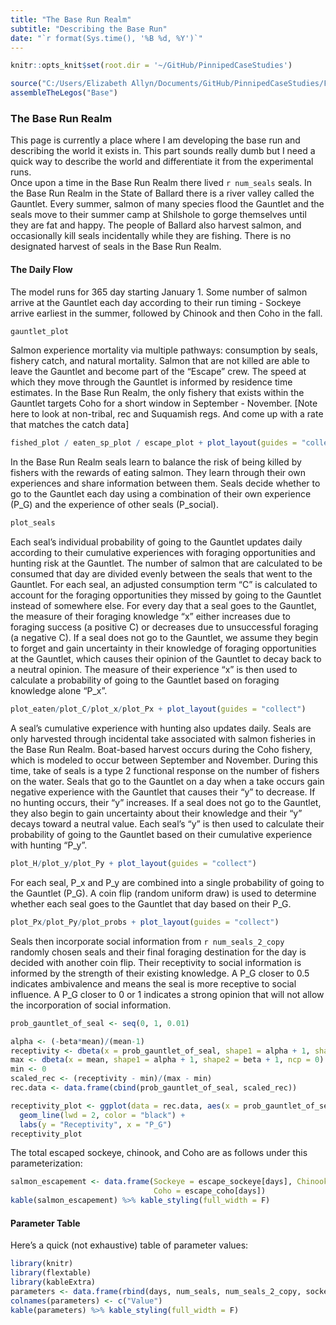 ```yaml
---
title: "The Base Run Realm"
subtitle: "Describing the Base Run"
date: "`r format(Sys.time(), '%B %d, %Y')`"
---
```




```r
knitr::opts_knit$set(root.dir = '~/GitHub/PinnipedCaseStudies')
```

```r
source("C:/Users/Elizabeth Allyn/Documents/GitHub/PinnipedCaseStudies/Functions/assembleTheLegos.R")
assembleTheLegos("Base")
```

### The Base Run Realm

This page is currently a place where I am developing the base run and describing the world it exists in. This part sounds really dumb but I need a quick way to describe the world and differentiate it from the experimental runs.  
Once upon a time in the Base Run Realm there lived `r num_seals` seals. In the Base Run Realm in the State of Ballard there is a river valley called the Gauntlet. Every summer, salmon of many species flood the Gauntlet and the seals move to their summer camp at Shilshole to gorge themselves until they are fat and happy. The people of Ballard also harvest salmon, and occasionally kill seals incidentally while they are fishing. There is no designated harvest of seals in the Base Run Realm.

#### The Daily Flow

The model runs for 365 day starting January 1. Some number of salmon arrive at the Gauntlet each day according to their run timing - Sockeye arrive earliest in the summer, followed by Chinook and then Coho in the fall. 

```r
gauntlet_plot
```

Salmon experience mortality via multiple pathways: consumption by seals, fishery catch, and natural mortality. Salmon that are not killed are able to leave the Gauntlet and become part of the "Escape" crew. The speed at which they move through the Gauntlet is informed by residence time estimates. In the Base Run Realm, the only fishery that exists within the Gauntlet targets Coho for a short window in September - November. [Note here to look at non-tribal, rec and Suquamish regs. And come up with a rate that matches the catch data] 

```r
fished_plot / eaten_sp_plot / escape_plot + plot_layout(guides = "collect")
```

In the Base Run Realm seals learn to balance the risk of being killed by fishers with the rewards of eating salmon. They learn through their own experiences and share information between them. Seals decide whether to go to the Gauntlet each day using a combination of their own experience (P_G) and the experience of other seals (P_social).  

```r
plot_seals
```

Each seal's individual probability of going to the Gauntlet updates daily according to their cumulative experiences with foraging opportunities and hunting risk at the Gauntlet. The number of salmon that are calculated to be consumed that day are divided evenly between the seals that went to the Gauntlet. For each seal, an adjusted consumption term "C" is calculated to account for the foraging opportunities they missed by going to the Gauntlet instead of somewhere else. For every day that a seal goes to the Gauntlet, the measure of their foraging knowledge "x" either increases due to foraging success (a positive C) or decreases due to unsuccessful foraging (a negative C). If a seal does not go to the Gauntlet, we assume they begin to forget and gain uncertainty in their knowledge of foraging opportunities at the Gauntlet, which causes their opinion of the Gauntlet to decay back to a neutral opinion. The measure of their experience "x" is then used to calculate a probability of going to the Gauntlet based on foraging knowledge alone "P_x".

``` r
plot_eaten/plot_C/plot_x/plot_Px + plot_layout(guides = "collect")
```

A seal's cumulative experience with hunting also updates daily. Seals are only harvested through incidental take associated with salmon fisheries in the Base Run Realm. Boat-based harvest occurs during the Coho fishery, which is modeled to occur between September and November. During this time, take of seals is a type 2 functional response on the number of fishers on the water. Seals that go to the Gauntlet on a day when a take occurs gain negative experience with the Gauntlet that causes their "y" to decrease. If no hunting occurs, their "y" increases. If a seal does not go to the Gauntlet, they also begin to gain uncertainty about their knowledge and their "y" decays toward a neutral value. Each seal's "y" is then used to calculate their probability of going to the Gauntlet based on their cumulative experience with hunting "P_y".

``` r
plot_H/plot_y/plot_Py + plot_layout(guides = "collect")
```

For each seal, P_x and P_y are combined into a single probability of going to the Gauntlet (P_G). A coin flip (random uniform draw) is used to determine whether each seal goes to the Gauntlet that day based on their P_G. 

``` r
plot_Px/plot_Py/plot_probs + plot_layout(guides = "collect")
```

Seals then incorporate social information from `r num_seals_2_copy` randomly chosen seals and their final foraging destination for the day is decided with another coin flip. Their receptivity to social information is informed by the strength of their existing knowledge. A P_G closer to 0.5 indicates ambivalence and means the seal is more receptive to social influence. A P_G closer to 0 or 1 indicates a strong opinion that will not allow the incorporation of social information. 

``` r
prob_gauntlet_of_seal <- seq(0, 1, 0.01)

alpha <- (-beta*mean)/(mean-1)
receptivity <- dbeta(x = prob_gauntlet_of_seal, shape1 = alpha + 1, shape2 = beta + 1, ncp = 0)
max <- dbeta(x = mean, shape1 = alpha + 1, shape2 = beta + 1, ncp = 0)
min <- 0
scaled_rec <- (receptivity - min)/(max - min)
rec.data <- data.frame(cbind(prob_gauntlet_of_seal, scaled_rec))

receptivity_plot <- ggplot(data = rec.data, aes(x = prob_gauntlet_of_seal, y = scaled_rec)) + 
  geom_line(lwd = 2, color = "black") +
  labs(y = "Receptivity", x = "P_G")
receptivity_plot

```

The total escaped sockeye, chinook, and Coho are as follows under this parameterization:

```r
salmon_escapement <- data.frame(Sockeye = escape_sockeye[days], Chinook = escape_chinook[days],
                                Coho = escape_coho[days])
kable(salmon_escapement) %>% kable_styling(full_width = F)
```

#### Parameter Table

Here's a quick (not exhaustive) table of parameter values:

```r
library(knitr)
library(flextable)
library(kableExtra)
parameters <- data.frame(rbind(days, num_seals, num_seals_2_copy, sockeye_escape_rate, chinook_escape_rate, coho_escape_rate, min_fishers, max_fishers, fishery_open, fishery_close, sockeye_fish_rate, chinook_fish_rate, coho_fish_rate, natural_mort, Cmax, alpha))
colnames(parameters) <- c("Value")
kable(parameters) %>% kable_styling(full_width = F)


```

